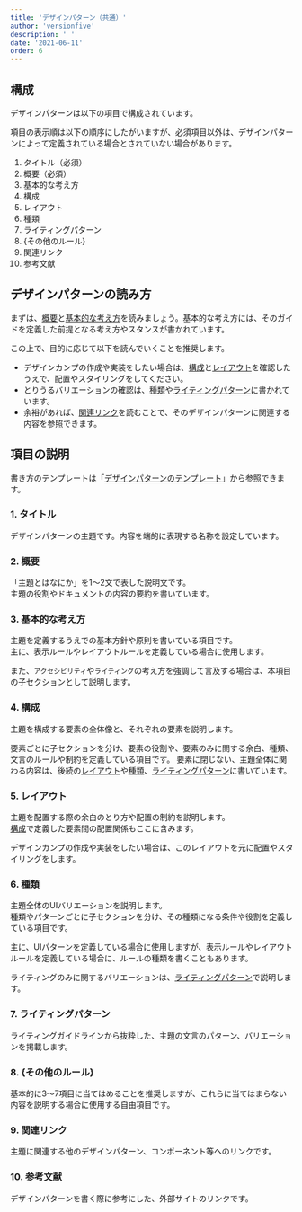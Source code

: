 ```yaml
---
title: 'デザインパターン（共通）'
author: 'versionfive'
description: ' '
date: '2021-06-11'
order: 6
---
```


## 構成
デザインパターンは以下の項目で構成されています。

項目の表示順は以下の順序にしたがいますが、必須項目以外は、デザインパターンによって定義されている場合とされていない場合があります。

1. タイトル（必須）
2. 概要（必須）
3. 基本的な考え方
4. 構成
5. レイアウト
6. 種類
7. ライティングパターン
8. {その他のルール}
9. 関連リンク
10. 参考文献

## デザインパターンの読み方

まずは、[概要](#h3-1)と[基本的な考え方](#h3-2)を読みましょう。基本的な考え方には、そのガイドを定義した前提となる考え方やスタンスが書かれています。

この上で、目的に応じて以下を読んでいくことを推奨します。

- デザインカンプの作成や実装をしたい場合は、[構成](#h3-3)と[レイアウト](#h3-4)を確認したうえで、配置やスタイリングをしてください。
- とりうるバリエーションの確認は、[種類](#h3-5)や[ライティングパターン](#h3-6)に書かれています。
- 余裕があれば、[関連リンク](#h3-8)を読むことで、そのデザインパターンに関連する内容を参照できます。

## 項目の説明
書き方のテンプレートは「[デザインパターンのテンプレート](/employees/operational-guideline/page-template/design-guide-template/)」から参照できます。

### 1. タイトル
デザインパターンの主題です。内容を端的に表現する名称を設定しています。

### 2. 概要
「主題とはなにか」を1〜2文で表した説明文です。  
主題の役割やドキュメントの内容の要約を書いています。

### 3. 基本的な考え方
主題を定義するうえでの基本方針や原則を書いている項目です。  
主に、表示ルールやレイアウトルールを定義している場合に使用します。

また、`アクセシビリティ`や`ライティング`の考え方を強調して言及する場合は、本項目の子セクションとして説明します。

### 4. 構成
主題を構成する要素の全体像と、それぞれの要素を説明します。

要素ごとに子セクションを分け、要素の役割や、要素のみに関する余白、種類、文言のルールや制約を定義している項目です。
要素に閉じない、主題全体に関わる内容は、後続の[レイアウト](#h3-4)や[種類](#h3-5)、[ライティングパターン](#h3-6)に書いています。

### 5. レイアウト
主題を配置する際の余白のとり方や配置の制約を説明します。  
[構成](#h3-3)で定義した要素間の配置関係もここに含みます。

デザインカンプの作成や実装をしたい場合は、このレイアウトを元に配置やスタイリングをします。

### 6. 種類
主題全体のUIバリエーションを説明します。  
種類やパターンごとに子セクションを分け、その種類になる条件や役割を定義している項目です。

主に、UIパターンを定義している場合に使用しますが、表示ルールやレイアウトルールを定義している場合に、ルールの種類を書くこともあります。

ライティングのみに関するバリエーションは、[ライティングパターン](#h3-6)で説明します。

### 7. ライティングパターン
ライティングガイドラインから抜粋した、主題の文言のパターン、バリエーションを掲載します。

### 8. {その他のルール}
基本的に3〜7項目に当てはめることを推奨しますが、これらに当てはまらない内容を説明する場合に使用する自由項目です。

### 9. 関連リンク
主題に関連する他のデザインパターン、コンポーネント等へのリンクです。

### 10. 参考文献
デザインパターンを書く際に参考にした、外部サイトのリンクです。
